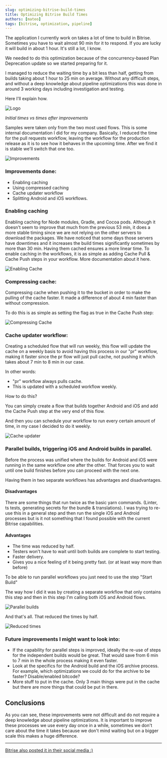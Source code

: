 ```yaml
---
slug: optimizing-bitrise-build-times
title: Optimizing Bitrise Build Times
authors: [mateo]
tags: [bitrise, optimization, pipeline]
---
```


The application I currently work on takes a lot of time to build in Bitrise. Sometimes you have to wait almost 90 min for it to respond. If you are lucky it will build in about 1 hour. It's still a lot, I know.

We needed to do this optimization because of the concurrency-based Plan Deprecation update so we started preparing for it.

I managed to reduce the waiting time by a bit less than half, getting from builds taking about 1 hour to 25 min on average. Without any difficult steps, and without a deep knowledge about pipeline optimizations this was done in around 3 working days including investigation and testing.

Here I'll explain how.

![Logo](./img/logo.png)

_Initial times vs times after improvements_

Samples were taken only from the two most used flows. This is some internal documentation I did for my company. Basically, I reduced the time for the pull requests workflow, leaving the workflow for the production release as it is to see how it behaves in the upcoming time. After we find it is stable we'll switch that one too.

![Improvements](./img/improvements.png)

### Improvements done:

- Enabling caching
- Using compressed caching
- Cache updater workflow
- Splitting Android and iOS workflows.

### Enabling caching

Enabling caching for Node modules, Gradle, and Cocoa pods. Although it doesn't seem to improve that much from the previous 53 min, it does a more stable timing since we are not relying on the other servers to download the packages. We have noticed that some days those servers have downtimes and it increases the build times significantly sometimes by more than 30 min. Having them cached ensures a more linear time.
To enable caching in the workflows, it is as simple as adding Cache Pull & Cache Push steps in your workflow. More documentation about it here.

![Enabling Cache](./img/enabling-cache.png)

### Compressing cache:

Compressing cache when pushing it to the bucket in order to make the pulling of the cache faster. It made a difference of about 4 min faster than without compression.

To do this is as simple as setting the flag as true in the Cache Push step:

![Compressing Cache](./img/compressing-cache.png)

### Cache updater workflow:

Creating a scheduled flow that will run weekly, this flow will update the cache on a weekly basis to avoid having this process in our "pr" workflow, making it faster since the pr flow will just pull cache, not pushing it which takes about 7 min to 8 min in our case.

In other words:

- "pr" workflow always pulls cache.
- This is updated with a scheduled workflow weekly.

How to do this?

You can simply create a flow that builds together Android and iOS and add the Cache Push step at the very end of this flow.

And then you can schedule your workflow to run every certain amount of time, in my case I decided to do it weekly.

![Cache updater](./img/cache-updater.png)

### Parallel builds, triggering iOS and Android builds in parallel.

Before the process was unified where the builds for Android and iOS were running in the same workflow one after the other. That forces you to wait until one build finishes before you can proceed with the next one.

Having them in two separate workflows has advantages and disadvantages.

#### Disadvantages

There are some things that run twice as the basic yarn commands. (Linter, ts tests, generating secrets for the bundle & translations). I was trying to re-use this in a general step and then run the single iOS and Android processes but is it not something that I found possible with the current Bitrise capabilities.

#### Advantages

- The time was reduced by half.
- Testers won't have to wait until both builds are complete to start testing.
- Faster delivery.
- Gives you a nice feeling of it being pretty fast. (or at least way more than before)

To be able to run parallel workflows you just need to use the step "Start Build"

The way how I did it was by creating a separate workflow that only contains this step and then in this step I'm calling both iOS and Android flows.

![Parallel builds](./img/parallel-builds.png)

And that's all. That reduced the times by half.

![Reduced times](./img/reduced-times.png)

### Future improvements I might want to look into:

- If the capability for parallel steps is improved, ideally the re-use of steps for the independent builds would be great. That would save from 6 min to 7 min in the whole process making it even faster.
- Look at the specifics for the Android build and the iOS archive process. For example, which optimizations we could do for the archive to be faster? Disable/enabled bitcode?
- More stuff to put in the cache. Only 3 main things were put in the cache but there are more things that could be put in there.

## Conclusions

As you can see, these improvements were not difficult and do not require a deep knowledge about pipeline optimizations.
It is important to improve these processes we use every day once in a while, sometimes we don't care about the time it takes because we don't mind waiting but on a bigger scale this makes a huge difference.

---

[Bitrise also posted it in their social media :)](https://www.facebook.com/bitrise.io/posts/pfbid02J9b2bn7j4odsGxGdG8u78Pf7HThFpPTGJrfTZhYhpJfipMLu1tnSf2KZSjjPMeLhl)
